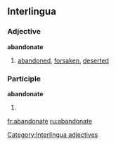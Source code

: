 ==Interlingua==

===Adjective===
'''abandonate'''

# [[abandoned]], [[forsaken]], [[deserted]]

===Participle===
'''abandonate'''

# {{ia-form of|abandon|ate}}

[[Category:Interlingua adjectives]]

[[fr:abandonate]]
[[ru:abandonate]]
